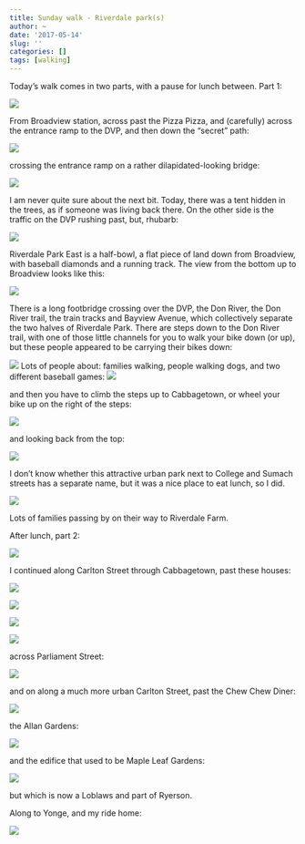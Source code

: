 ```yaml
---
title: Sunday walk - Riverdale park(s)
author: ~
date: '2017-05-14'
slug: ''
categories: []
tags: [walking]
---
```


Today's walk comes in two parts, with a pause for lunch between. Part 1:

![](/map1.jpg) 

From Broadview station, across past the Pizza Pizza, and (carefully) across the entrance ramp to the DVP, and then down the "secret" path:

![](/walkway.jpg)

crossing the entrance ramp on a rather dilapidated-looking bridge:

![](/bridge.jpg)

I am never quite sure about the next bit. Today, there was a tent hidden in the trees, as if someone was living back there. On the other side is the traffic on the DVP rushing past, but, rhubarb:

![](/rhubarb.jpg)

Riverdale Park East is a half-bowl, a flat piece of land down from Broadview, with baseball diamonds and a running track. The view from the bottom up to Broadview looks like this:

![](/broadview.jpg)

There is a long footbridge crossing over the DVP, the Don River, the Don River trail, the train tracks and Bayview Avenue, which collectively separate the two halves of Riverdale Park. There are steps down to the Don River trail, with one of those little channels for you to walk your bike down (or up), but these people appeared to be carrying their bikes down:

![](/footbridge.jpg)
Lots of people about: families walking, people walking dogs, and two different baseball games: 
![](/baseball.jpg)

and then you have to climb the steps up to Cabbagetown, or wheel your bike up on the right of the steps:

![](/steps.jpg)

and looking back from the top:

![](/steps_top.jpg)

I don't know whether this attractive urban park next to College and Sumach streets has a separate name, but it was a nice place to eat lunch, so I did.

![](/sumach.jpg)

Lots of families passing by on their way to Riverdale Farm.

After lunch, part 2:

![](/map2.jpg)

I continued along Carlton Street through Cabbagetown, past these houses:

![](/cabbage1.jpg)

![](/cabbage2.jpg)

![](/cabbage3.jpg)

![](/cabbage4.jpg)

across Parliament Street:

![](/parliament.jpg)

and on along a much more urban Carlton Street, past the Chew Chew Diner:

![](/choochoo.jpg)

the Allan Gardens:

![](/allan.jpg)

and the edifice that used to be Maple Leaf Gardens:

![](/mlg.jpg)

but which is now a Loblaws and part of Ryerson.

Along to Yonge, and my ride home:

![](/subway.jpg)

